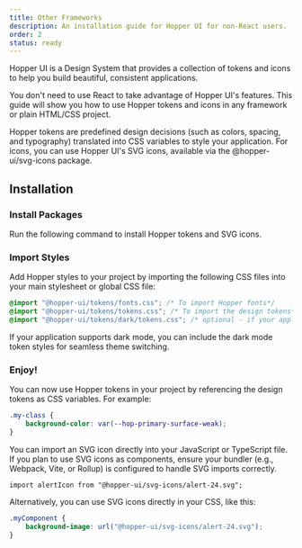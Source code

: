 ```yaml
---
title: Other Frameworks
description: An installation guide for Hopper UI for non-React users.
order: 2
status: ready
---
```


Hopper UI is a Design System that provides a collection of tokens and icons to help you build beautiful, consistent applications.

You don't need to use React to take advantage of Hopper UI's features. This guide will show you how to use Hopper tokens and icons in any framework or plain HTML/CSS project.

Hopper tokens are predefined design decisions (such as colors, spacing, and typography) translated into CSS variables to style your application. For icons, you can use Hopper UI's SVG icons, available via the @hopper-ui/svg-icons package.

## Installation

### Install Packages

Run the following command to install Hopper tokens and SVG icons.

<PackageInstallation library="tokens @hopper-ui/svg-icons" mod="prod" />

### Import Styles

Add Hopper styles to your project by importing the following CSS files into your main stylesheet or global CSS file:

```css
@import "@hopper-ui/tokens/fonts.css"; /* To import Hopper fonts*/
@import "@hopper-ui/tokens/tokens.css"; /* To import the design tokens*/
@import "@hopper-ui/tokens/dark/tokens.css"; /* optional - if your application supports dark mode */
```

If your application supports dark mode, you can include the dark mode token styles for seamless theme switching.

### Enjoy!

You can now use Hopper tokens in your project by referencing the design tokens as CSS variables. For example:

```css
.my-class {
    background-color: var(--hop-primary-surface-weak);
}
```

You can import an SVG icon directly into your JavaScript or TypeScript file. If you plan to use SVG icons as components, ensure your bundler (e.g., Webpack, Vite, or Rollup) is configured to handle SVG imports correctly.

```tsx
import alertIcon from "@hopper-ui/svg-icons/alert-24.svg";
```

Alternatively, you can use SVG icons directly in your CSS, like this:

```css
.myComponent {
    background-image: url("@hopper-ui/svg-icons/alert-24.svg");
}
```
